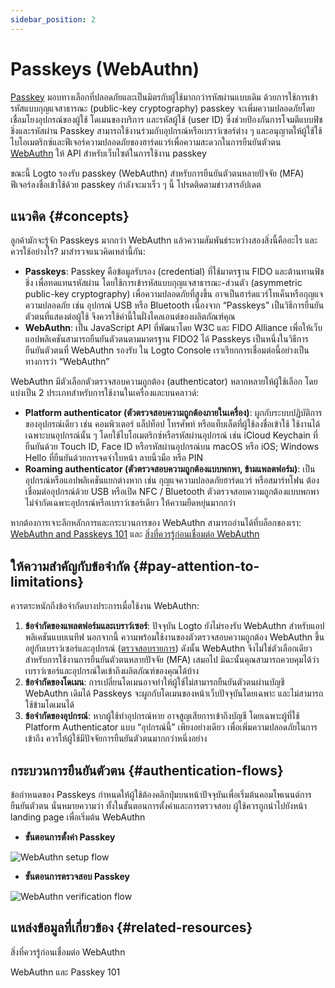 ```yaml
---
sidebar_position: 2
---
```


# Passkeys (WebAuthn)

[Passkey](https://auth.wiki/passkey) มอบทางเลือกที่ปลอดภัยและเป็นมิตรกับผู้ใช้มากกว่ารหัสผ่านแบบเดิม ด้วยการใช้การเข้ารหัสแบบกุญแจสาธารณะ (public-key cryptography) passkey จะเพิ่มความปลอดภัยโดยเชื่อมโยงอุปกรณ์ของผู้ใช้ โดเมนของบริการ และรหัสผู้ใช้ (user ID) ซึ่งช่วยป้องกันการโจมตีแบบฟิชชิ่งและรหัสผ่าน Passkey สามารถใช้งานร่วมกับอุปกรณ์หรือเบราว์เซอร์ต่าง ๆ และอนุญาตให้ผู้ใช้ใช้ไบโอเมตริกซ์และฟีเจอร์ความปลอดภัยของฮาร์ดแวร์เพื่อความสะดวกในการยืนยันตัวตน [WebAuthn](https://auth.wiki/webauthn) ให้ API สำหรับเว็บไซต์ในการใช้งาน passkey

ขณะนี้ Logto รองรับ passkey (WebAuthn) สำหรับการยืนยันตัวตนหลายปัจจัย (MFA) ฟีเจอร์ลงชื่อเข้าใช้ด้วย passkey กำลังจะมาเร็ว ๆ นี้ โปรดติดตามข่าวสารอัปเดต

## แนวคิด \{#concepts}

ลูกค้ามักจะรู้จัก Passkeys มากกว่า WebAuthn แล้วความสัมพันธ์ระหว่างสองสิ่งนี้คืออะไร และควรใช้อย่างไร? มาสำรวจแนวคิดเหล่านี้กัน:

- **Passkeys**: Passkey คือข้อมูลรับรอง (credential) ที่ใช้มาตรฐาน FIDO และต้านทานฟิชชิ่ง เพื่อทดแทนรหัสผ่าน โดยใช้การเข้ารหัสแบบกุญแจสาธารณะ-ส่วนตัว (asymmetric public-key cryptography) เพื่อความปลอดภัยที่สูงขึ้น อาจเป็นฮาร์ดแวร์โทเค็นหรือกุญแจความปลอดภัย เช่น อุปกรณ์ USB หรือ Bluetooth เนื่องจาก “Passkeys” เป็นวิธีการยืนยันตัวตนที่แสดงต่อผู้ใช้ จึงควรใช้คำนี้ในฝั่งไคลเอนต์ของผลิตภัณฑ์คุณ
- **WebAuthn**: เป็น JavaScript API ที่พัฒนาโดย W3C และ FIDO Alliance เพื่อให้เว็บแอปพลิเคชันสามารถยืนยันตัวตนตามมาตรฐาน FIDO2 ได้ Passkeys เป็นหนึ่งในวิธีการยืนยันตัวตนที่ WebAuthn รองรับ ใน Logto Console เราเรียกการเชื่อมต่อนี้อย่างเป็นทางการว่า “WebAuthn”

WebAuthn มีตัวเลือกตัวตรวจสอบความถูกต้อง (authenticator) หลากหลายให้ผู้ใช้เลือก โดยแบ่งเป็น 2 ประเภทสำหรับการใช้งานในเครื่องและบนคลาวด์:

- **Platform authenticator (ตัวตรวจสอบความถูกต้องภายในเครื่อง)**: ผูกกับระบบปฏิบัติการของอุปกรณ์เดียว เช่น คอมพิวเตอร์ แล็ปท็อป โทรศัพท์ หรือแท็บเล็ตที่ผู้ใช้ลงชื่อเข้าใช้ ใช้งานได้เฉพาะบนอุปกรณ์นั้น ๆ โดยใช้ไบโอเมตริกซ์หรือรหัสผ่านอุปกรณ์ เช่น iCloud Keychain ที่ยืนยันด้วย Touch ID, Face ID หรือรหัสผ่านอุปกรณ์บน macOS หรือ iOS; Windows Hello ที่ยืนยันด้วยการจดจำใบหน้า ลายนิ้วมือ หรือ PIN
- **Roaming authenticator (ตัวตรวจสอบความถูกต้องแบบพกพา, ข้ามแพลตฟอร์ม)**: เป็นอุปกรณ์หรือแอปพลิเคชันแยกต่างหาก เช่น กุญแจความปลอดภัยฮาร์ดแวร์ หรือสมาร์ทโฟน ต้องเชื่อมต่ออุปกรณ์ด้วย USB หรือเปิด NFC / Bluetooth ตัวตรวจสอบความถูกต้องแบบพกพาไม่จำกัดเฉพาะอุปกรณ์หรือเบราว์เซอร์เดียว ให้ความยืดหยุ่นมากกว่า

หากต้องการเจาะลึกหลักการและกระบวนการของ WebAuthn สามารถอ่านได้ที่บล็อกของเรา: [WebAuthn and Passkeys 101](https://blog.logto.io/web-authn-and-passkey-101/) และ [สิ่งที่ควรรู้ก่อนเชื่อมต่อ WebAuthn](https://blog.logto.io/webauthn-base-knowledge/)

## ให้ความสำคัญกับข้อจำกัด \{#pay-attention-to-limitations}

ควรตระหนักถึงข้อจำกัดบางประการเมื่อใช้งาน WebAuthn:

1. **ข้อจำกัดของแพลตฟอร์มและเบราว์เซอร์**: ปัจจุบัน Logto ยังไม่รองรับ WebAuthn สำหรับแอปพลิเคชันแบบเนทีฟ นอกจากนี้ ความพร้อมใช้งานของตัวตรวจสอบความถูกต้อง WebAuthn ขึ้นอยู่กับเบราว์เซอร์และอุปกรณ์ ([ตรวจสอบรายการ](https://caniuse.com/?search=webauthn)) ดังนั้น WebAuthn จึงไม่ใช่ตัวเลือกเดียวสำหรับการใช้งานการยืนยันตัวตนหลายปัจจัย (MFA) เสมอไป มิฉะนั้นคุณสามารถควบคุมได้ว่าเบราว์เซอร์และอุปกรณ์ใดเข้าถึงผลิตภัณฑ์ของคุณได้บ้าง
2. **ข้อจำกัดของโดเมน**: การเปลี่ยนโดเมนอาจทำให้ผู้ใช้ไม่สามารถยืนยันตัวตนผ่านบัญชี WebAuthn เดิมได้ Passkeys จะผูกกับโดเมนของหน้าเว็บปัจจุบันโดยเฉพาะ และไม่สามารถใช้ข้ามโดเมนได้
3. **ข้อจำกัดของอุปกรณ์**: หากผู้ใช้ทำอุปกรณ์หาย อาจสูญเสียการเข้าถึงบัญชี โดยเฉพาะผู้ที่ใช้ Platform Authenticator แบบ “อุปกรณ์นี้” เพียงอย่างเดียว เพื่อเพิ่มความปลอดภัยในการเข้าถึง ควรให้ผู้ใช้มีปัจจัยการยืนยันตัวตนมากกว่าหนึ่งอย่าง

## กระบวนการยืนยันตัวตน \{#authentication-flows}

ข้อกำหนดของ Passkeys กำหนดให้ผู้ใช้ต้องคลิกปุ่มบนหน้าปัจจุบันเพื่อเริ่มต้นคอมโพเนนต์การยืนยันตัวตน นั่นหมายความว่า ทั้งในขั้นตอนการตั้งค่าและการตรวจสอบ ผู้ใช้ควรถูกนำไปยังหน้า landing page เพื่อเริ่มต้น WebAuthn

- **ขั้นตอนการตั้งค่า Passkey**

<img src="/img/assets/webauthn-setup-flow.png" alt="WebAuthn setup flow" />

- **ขั้นตอนการตรวจสอบ Passkey**

<img src="/img/assets/webauthn-verification-flow.png" alt="WebAuthn verification flow" />

## แหล่งข้อมูลที่เกี่ยวข้อง \{#related-resources}

<Url href="https://blog.logto.io/webauthn-base-knowledge">สิ่งที่ควรรู้ก่อนเชื่อมต่อ WebAuthn</Url>

<Url href="https://blog.logto.io/web-authn-and-passkey-101">WebAuthn และ Passkey 101</Url>
